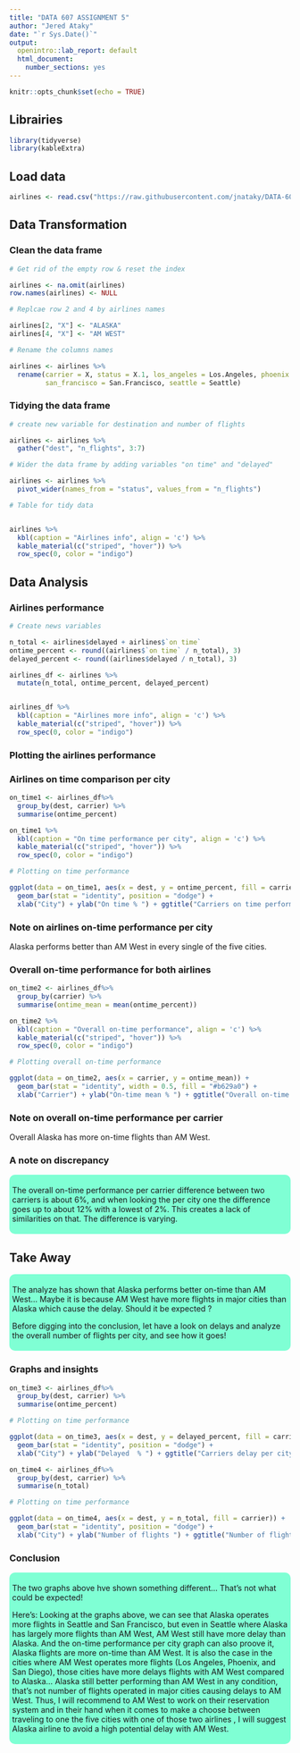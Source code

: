 ```yaml
---
title: "DATA 607 ASSIGNMENT 5"
author: "Jered Ataky"
date: "`r Sys.Date()`"
output: 
  openintro::lab_report: default
  html_document:
    number_sections: yes
---
```


```r
knitr::opts_chunk$set(echo = TRUE)
```

## Librairies

```r
library(tidyverse)
library(kableExtra)
```

## Load data


```r

airlines <- read.csv("https://raw.githubusercontent.com/jnataky/DATA-607/master/A5_Data_transformation/airlines_dest.csv")
```


## Data Transformation

### Clean the data frame


```r

# Get rid of the empty row & reset the index

airlines <- na.omit(airlines)
row.names(airlines) <- NULL
```

```r
# Replcae row 2 and 4 by airlines names

airlines[2, "X"] <- "ALASKA"
airlines[4, "X"] <- "AM WEST"
```

```r
# Rename the columns names

airlines <- airlines %>%
  rename(carrier = X, status = X.1, los_angeles = Los.Angeles, phoenix = Phoenix, san_diego = San.Diego,
         san_francisco = San.Francisco, seattle = Seattle)

```


### Tidying the data frame


```r

# create new variable for destination and number of flights 

airlines <- airlines %>%
  gather("dest", "n_flights", 3:7)


```

```r

# Wider the data frame by adding variables "on time" and "delayed"

airlines <- airlines %>%
  pivot_wider(names_from = "status", values_from = "n_flights")

```

```r

# Table for tidy data


airlines %>%
  kbl(caption = "Airlines info", align = 'c') %>%
  kable_material(c("striped", "hover")) %>%
  row_spec(0, color = "indigo")
```

## Data Analysis

### Airlines performance
```r

# Create news variables

n_total <- airlines$delayed + airlines$`on time`
ontime_percent <- round((airlines$`on time` / n_total), 3)
delayed_percent <- round((airlines$delayed / n_total), 3)

airlines_df <- airlines %>%
  mutate(n_total, ontime_percent, delayed_percent)


airlines_df %>%
  kbl(caption = "Airlines more info", align = 'c') %>%
  kable_material(c("striped", "hover")) %>%
  row_spec(0, color = "indigo")
```


### Plotting the airlines performance

### Airlines on time comparison per city

```r

on_time1 <- airlines_df%>%
  group_by(dest, carrier) %>%
  summarise(ontime_percent)

on_time1 %>%
  kbl(caption = "On time performance per city", align = 'c') %>%
  kable_material(c("striped", "hover")) %>%
  row_spec(0, color = "indigo")


```

```r
# Plotting on time performance

ggplot(data = on_time1, aes(x = dest, y = ontime_percent, fill = carrier)) +
  geom_bar(stat = "identity", position = "dodge") +
  xlab("City") + ylab("On time % ") + ggtitle("Carriers on time performance per city")


```

### Note on airlines on-time performance per city

Alaska performs better than AM West in every single of the five cities.


### Overall on-time performance for both airlines


```r

on_time2 <- airlines_df%>%
  group_by(carrier) %>%
  summarise(ontime_mean = mean(ontime_percent))

on_time2 %>%
  kbl(caption = "Overall on-time performance", align = 'c') %>%
  kable_material(c("striped", "hover")) %>%
  row_spec(0, color = "indigo")


```



```r
# Plotting overall on-time performance

ggplot(data = on_time2, aes(x = carrier, y = ontime_mean)) +
  geom_bar(stat = "identity", width = 0.5, fill = "#b629a0") +
  xlab("Carrier") + ylab("On-time mean % ") + ggtitle("Overall on-time performance per carrier")
```


### Note on overall on-time performance per carrier

Overall Alaska has more on-time flights than AM West.


### A note on discrepancy


<style>
div.aquamarine { background-color:#7fffd4; border-radius: 10px; padding: 5px;}
</style>
<div class = "aquamarine">

The overall on-time performance per carrier difference between two carriers is about 6%, 
and when looking the per city one the difference goes up to about 12% with a lowest of 2%.
This creates a lack of similarities on that. The difference is varying.


</div> \hfill\break


## Take Away

<style>
div.aquamarine { background-color:#7fffd4; border-radius: 10px; padding: 5px;}
</style>
<div class = "aquamarine">


The analyze has shown that Alaska performs better on-time than AM West... 
Maybe it is because AM West have more flights in major cities than Alaska which cause the delay. 
Should it be expected ?

Before digging into the conclusion, let have a look on delays 
and analyze the overall number of flights per city, and see how it goes!



</div> \hfill\break




### Graphs and insights


```r

on_time3 <- airlines_df%>%
  group_by(dest, carrier) %>%
  summarise(ontime_percent)

# Plotting on time performance

ggplot(data = on_time3, aes(x = dest, y = delayed_percent, fill = carrier)) +
  geom_bar(stat = "identity", position = "dodge") +
  xlab("City") + ylab("Delayed  % ") + ggtitle("Carriers delay per city")


```


```r

on_time4 <- airlines_df%>%
  group_by(dest, carrier) %>%
  summarise(n_total)

# Plotting on time performance

ggplot(data = on_time4, aes(x = dest, y = n_total, fill = carrier)) +
  geom_bar(stat = "identity", position = "dodge") +
  xlab("City") + ylab("Number of flights ") + ggtitle("Number of flights per city")


```

### Conclusion


<style>
div.aquamarine { background-color:#7fffd4; border-radius: 10px; padding: 5px;}
</style>
<div class = "aquamarine">


The two graphs above hve shown something different... That's not what could be expected!

Here's: Looking at the graphs above, we can see that Alaska operates more flights in Seattle and San Francisco,
but even in Seattle where Alaska has largely more flights than AM West, AM West still have more delay than Alaska.
And the on-time performance per city graph can also proove it, Alaska flights are more on-time than AM West.
It is also the case in the cities where AM West operates more flights (Los Angeles, Phoenix, and San Diego), 
those cities have more delays flights with AM West compared to Alaska... Alaska still better performing than AM West in any condition, that's not number of flights operated in major cities causing delays to AM West. Thus, I will recommend to AM West to work on their reservation system and in their hand when it comes to make a choose between traveling to one the five cities with one of those two airlines , I will suggest Alaska airline to avoid a high potential delay with AM West.




</div> \hfill\break











